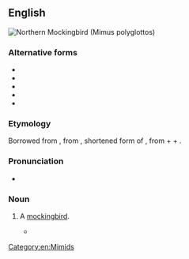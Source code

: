 {{also|centzontlé}}
==English==
[[Image:Mimus_polyglottos1.jpg|thumb|right|Northern Mockingbird (''Mimus polyglottos'')]]
{{wikipedia|Mockingbird}}

===Alternative forms===
* {{l|en|centzontlé}}
* {{l|en|cenzontli}}
* {{l|en|sensonte}}
* {{l|en|sinsonte}}
* {{l|en|sinsontle}}

===Etymology===
Borrowed from {{bor|en|es|cenzontle}}, from {{etyl|nci|en}} {{m|nci|centzontleh}}, shortened form of {{m|nci|centzontlahtōleh||mockingbird|lit=possessor of four hundred words}}, from {{m|nci|centzontli||four hundred, a count of four hundred}} + {{m|nci|tlahtōlli||language, word, statement}} + {{m|nci|-eh||possessor of}}.

===Pronunciation===
* {{audio|En-us-ncalif-cenzontle.ogg|Audio (US, Northern California)|lang=en}}

===Noun===
{{en-noun}}

# {{lb|en|rare}} A [[mockingbird]].
#* {{quote-book|lang=en|title=The Children of Sánchez: Autobiography of a Mexican Family|author=Oscar Lewis|year=1961|passage=He had bought young '''''centzontles''''' and it was Roberto's and Manuel's job to whistle at them until they learned to sing. But the birds picked at the cane and made an opening through which a dozen and a half escaped.}}

[[Category:en:Mimids]]
